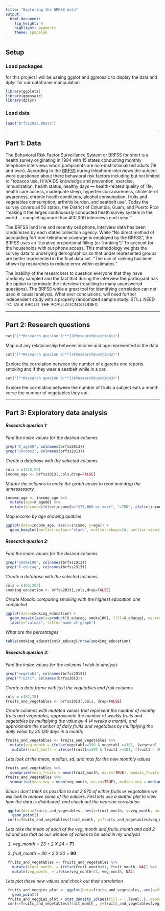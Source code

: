 ```yaml
---
title: "Exploring the BRFSS data"
output: 
  html_document: 
    fig_height: 4
    highlight: pygments
    theme: spacelab
---
```


## Setup

### Load packages
for this project I will be useing ggplot and ggmosaic to display the data and dplyr for our dataframe manipulation

```r
library(ggplot2)
library(ggmosaic)
library(dplyr)
```

### Load data


```r
load("brfss2013.RData")
```



* * *

## Part 1: Data

The Behavioral Risk Factor Surveillance System or BRFSS for short is a health survey originating in 1984 with 15 states conducting monthly telephone interviews who’s partipicents are non-institutionalized adults (18 and over). According to the [BRFSS](https://www.cdc.gov/brfss/annual_data/2013/pdf/Overview_2013.pdf) during telephone interviews the subject were questioned about there behavioral risk factors including but not limited to “tobacco use, HIV/AIDS knowledge and prevention, exercise, immunization, health status, healthy days — health-related quality of life, health care access, inadequate sleep, hypertension awareness, cholesterol awareness, chronic health conditions, alcohol consumption, fruits and vegetables consumption, arthritis burden, and seatbelt use”.  Today the survey covers all 50 states, the District of Columbia, Guam, and Puerto Rico “making it the larges continuously conducted heath survey system in the world … completing more than 400,000 interviews each year.” 

The BRFSS land line and recently cell phone, interview data has been randomized by each states collection agency.  While “No direct method of accounting fort non-telephone coverage is employed by the BRFSS”, the BRFSS uses an “iterative proportional filling (or “ranking”)’ To account for the households with out phone access.  This methodology weights the survey data to underlying demographics so that under represented groups are better represented in the final data set. “The use of ranking has been shown by researches to reduce error within estimates.”

The inability of the researchers to question everyone that they have randomly sampled and the fact that during the interview the participant has the option to terminate the interview (resulting in many unanswered questions). The BRFSS while a great tool for identifying correlation can not used in causal analysis.  What ever conclusions, will need further independent study with a properly randomized sample study. STILL NEED TO TALK ABOUT THE POPULATION STUDIED

* * *

## Part 2: Research questions

```r
cat("[**Research quesion 1:**](#ResearchQuestion1)")
```
Map out any relataionship between income and age represented in the data

```r
cat("[**Research quesion 2:**](#ResearchQuestion2)")
```
Explore the correlation between the number of cigaretts one reports smoking and if they wear a seatbelt while in a car.

```r
cat("[**Research quesion 3:**](#ResearchQuestion3)")
```
Explore the correlation between the number of fruits a subject eats a month verse the number of vegetables they eat.


* * *

## Part 3: Exploratory data analysis

##### **Research quesion 1:** {#ResearchQuestion1}

*Find the index values for the desired columns*
```r
grep("X_age80", colnames(brfss2013))
grep("income2", colnames(brfss2013))
```
*Create a database with the selected columns*
```r
cols = c(330,50)
income_age <- brfss2013[,cols,drop=FALSE]
```
*Mutate the columns to make the graph easier to read and drop the unnessessary*
```r
income_age <- income_age %>%
  mutate(age=X_age80) %>%
  mutate(income=ifelse(income2=="$75,000 or more", ">75K", ifelse(income2=="Less than $75,000", "<75K", ifelse(income2=="Less than $50,000", "<50K", ifelse(income2=="Less than $35,000", "<35K", ifelse(income2=="Less than $25,000", "<25K", ifelse(income2=="Less than $20,000", "<20K", ifelse(income2=="Less than $15,000", "<15K", ifelse(income2=="Less than $10,000", "<10K", NA)))))))))
```
*Map income by age showing quatiles*
```r
ggplot(data=income_age, aes(x=income, y=age)) +
  geom_boxplot(outlier.colour="black", outlier.shape=16, outlier.size=2, notch=FALSE)
```

##### **Research quesion 2:** {#ResearchQuestion2}
*Find the index values for the desired columns*
```r
grep("smoke100", colnames(brfss2013))
grep("X_educag", colnames(brfss2013))
```
*Create a database with the selected columns*
```r
cols = c(68,263)
smoking_education <- brfss2013[,cols,drop=FALSE]
```
*Create Mosaic comparing smoking with the highest education one completed*
```r
ggplot(data=smoking_education) +
  geom_mosaic(aes(x=product(X_educag, smoke100), fill=X_educag), na.rm=TRUE) +
  labs(x="values", title="name of graph")
```
*What are the percentages*
```r
table(smoking_education$X_educag)/nrow(smoking_education)
```

##### **Research quesion 3:** {#ResearchQuestion3}

*Find the index values for the columns I wish to analysis*
```r
grep("vegetab1", colnames(brfss2013))
grep("fruit1", colnames(brfss2013))
```
*Create a data frame with just the vegetables and fruit columns*
```r
cols = c(82,78)
fruits_and_vegetables <- brfss2013[,cols, drop=FALSE]
```
*Create columns with mutated values that represent the number of monthy fruits and vegetables, approximate the number of weekly fruits and vegetables by mulitplying the value by 4 (4 weeks a month), and approximate the number of daily fruits and vegetables by mulitplying the daily value by 30 (30 days in a month)*
```r
fruits_and_vegetables <- fruits_and_vegetables %>%
  mutate(veg_month = ifelse(vegetab1<=399 & vegetab1 >=301, (vegetab1 - 300), ifelse(vegetab1<=299 & vegetab1>=201,(vegetab1-200)*4, ifelse(vegetab1<=199 & vegetab1>=101,(vegetab1-100)*30, 0)))) %>%
   mutate(fruit_month = ifelse(fruit1<=399 & fruit1 >=301, (fruit1 - 300), ifelse(fruit1<=299 & fruit1>=201,(fruit1-200)*4, ifelse(fruit1<=199 & fruit1>=101,(fruit1-100)*30, 0))))
```
*Lets look at the mean, median, sd, and max for the new monthly values*
```r
fruits_and_vegetables %>%
  summarise(mean_fruits = mean(fruit_month, na.rm=TRUE), median_fruits = median(fruit_month, na.rm=TRUE), sd_fruits = sd(fruit_month, na.rm=TRUE), max_fruits = max(fruit_month, na.rm=TRUE))
fruits_and_vegetables %>%
  summarise(mean_veg = mean(veg_month, na.rm=TRUE), median_veg = median(veg_month, na.rm=TRUE), sd_veg = sd(veg_month, na.rm=TRUE), max_veg = max(veg_month, na.rm=TRUE))
```
*Since I don't think its possible to eat 2,970 of either frutis or vegetables we will look to remove some of the outliers. First lets use a skatter plot to view how the data is distributed, and check out the pearson correlation*
```r
 ggplot(data=fruits_and_vegetables, aes(x=fruit_month, y=veg_month, na.rm=TRUE)) +
   geom_point()
 cor(x=fruits_and_vegetables$fruit_month, y=fruits_and_vegetables$veg_month, method="pearson", use = "complete.obs" )
```
*Lets take the mean of each of the veg_month and fruits_month and add 2 sd and use that as our window of values to be used in my analysis*

1.  *veg_month = 23 + 2 X 24 = ***71** 

2.  *fruit_month = 30 + 2 X 30 = ***90**
```r
 fruits_and_vegetables <- fruits_and_vegetables %>%
   mutate(fruit_month_ = ifelse(fruit_month<91, fruit_month, NA)) %>%
   mutate(veg_month_ = ifelse(veg_month<72, veg_month, NA))
```
*Lets plot these new values and check out their correlation*
```r
 fruits_and_veggies_plot <- ggplot(data=fruits_and_vegetables, aes(x=fruit_month_, y=veg_month_, na.rm=TRUE)) +
   geom_point()
 fruits_and_veggies_plot + stat_density_2d(aes(fill = ..level..), geom="polygon")
 cor(x=fruits_and_vegetables$fruit_month_, y=fruits_and_vegetables$veg_month_, method="pearson", use="complete.obs")
```
